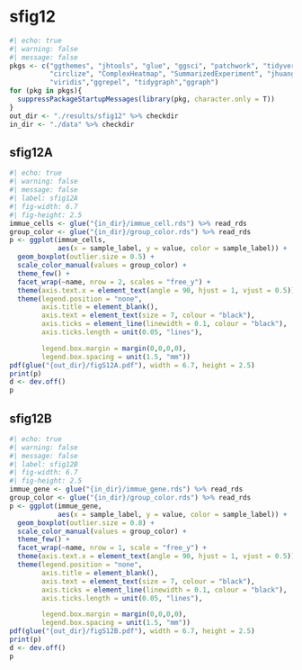 # sfig12

```r
#| echo: true
#| warning: false
#| message: false 
pkgs <- c("ggthemes", "jhtools", "glue", "ggsci", "patchwork", "tidyverse",
          "circlize", "ComplexHeatmap", "SummarizedExperiment", "jhuanglabRNAseq",
          "viridis","ggrepel", "tidygraph","ggraph")
for (pkg in pkgs){
  suppressPackageStartupMessages(library(pkg, character.only = T))
}
out_dir <- "./results/sfig12" %>% checkdir
in_dir <- "./data" %>% checkdir
```

## sfig12A

```r
#| echo: true
#| warning: false
#| message: false 
#| label: sfig12A
#| fig-width: 6.7
#| fig-height: 2.5
immue_cells <- glue("{in_dir}/immue_cell.rds") %>% read_rds
group_color <- glue("{in_dir}/group_color.rds") %>% read_rds
p <- ggplot(immue_cells,
            aes(x = sample_label, y = value, color = sample_label)) +
  geom_boxplot(outlier.size = 0.5) +
  scale_color_manual(values = group_color) +
  theme_few() +
  facet_wrap(~name, nrow = 2, scales = "free_y") +
  theme(axis.text.x = element_text(angle = 90, hjust = 1, vjust = 0.5)) +
  theme(legend.position = "none",
        axis.title = element_blank(),
        axis.text = element_text(size = 7, colour = "black"),
        axis.ticks = element_line(linewidth = 0.1, colour = "black"),
        axis.ticks.length = unit(0.05, "lines"),

        legend.box.margin = margin(0,0,0,0),
        legend.box.spacing = unit(1.5, "mm"))
pdf(glue("{out_dir}/figS12A.pdf"), width = 6.7, height = 2.5)
print(p)
d <- dev.off()
p
```

## sfig12B

```r
#| echo: true
#| warning: false
#| message: false 
#| label: sfig12B
#| fig-width: 6.7
#| fig-height: 2.5
immue_gene <- glue("{in_dir}/immue_gene.rds") %>% read_rds
group_color <- glue("{in_dir}/group_color.rds") %>% read_rds
p <- ggplot(immue_gene,
            aes(x = sample_label, y = value, color = sample_label)) +
  geom_boxplot(outlier.size = 0.8) +
  scale_color_manual(values = group_color) +
  theme_few() +
  facet_wrap(~name, nrow = 1, scale = "free_y") +
  theme(axis.text.x = element_text(angle = 90, hjust = 1, vjust = 0.5)) +
  theme(legend.position = "none",
        axis.title = element_blank(),
        axis.text = element_text(size = 7, colour = "black"),
        axis.ticks = element_line(linewidth = 0.1, colour = "black"),
        axis.ticks.length = unit(0.05, "lines"),

        legend.box.margin = margin(0,0,0,0),
        legend.box.spacing = unit(1.5, "mm"))
pdf(glue("{out_dir}/figS12B.pdf"), width = 6.7, height = 2.5)
print(p)
d <- dev.off()
p
```

